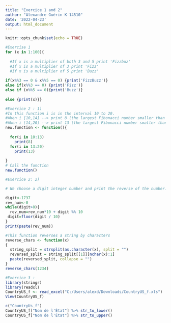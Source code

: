 ---
title: "Exercice 1 and 2"
author: "Alexandre Guérin K-14510"
date: '2022-04-23'
output: html_document
---

```{r setup, include=FALSE}
knitr::opts_chunk$set(echo = TRUE)
```


```{r}
#Exercise 1 
for (x in 1:100){
  
  #If x is a multiplier of both 3 and 5 print 'Fizzbuz'
  #If x is a multiplier of 3 print 'Fizz'
  #If x is a multiplier of 5 print 'Buzz'
  
if(x%%3 == 0 & x%%5 == 0) {print('FizzBuzz')}
else if(x%%3 == 0) {print('Fizz')}
else if (x%%5 == 0){print('Buzz')}
  
else {print(x)}}

```

```{r}
#Exercice 2 : 1)
#In this function i is in the interval 10 to 20. 
#When i [10,14] --> print 8 (the largest Fibonacci number smaller than i)
#When i [14,20] --> print 13 (the largest Fibonacci number smaller than i)
new.function <- function(){
  
  for(i in 10:13)
    print(8)
  for(i in 13:20)
    print(13)
     
}
# Call the function
new.function()
```

```{r}
#Exercice 2: 2) 

# We choose a digit integer number and print the reverse of the number.

digit<-1737
rev_num<-0
while(digit>0){
  rev_num=rev_num*10 + digit %% 10
 digit=floor(digit / 10)
}
print(paste(rev_num))

#This function reverses a string by characters
reverse_chars <- function(x)
{
  string_split = strsplit(as.character(x), split = "")
  reversed_split = string_split[[1]][nchar(x):1]
  paste(reversed_split, collapse = "")
} 
reverse_chars(1234)
```



```{r}
#Exercice 3 : 
library(stringr)
library(readxl)
CountryUS_f <- read_excel("C:/Users/alexd/Downloads/CountryUS_f.xls")
View(CountryUS_f)

c("CountryUs_f")
CountryUS_f["Nom de l'État"] %>% str_to_lower()
CountryUS_f["Nom de l'État"] %>% str_to_upper()
```

